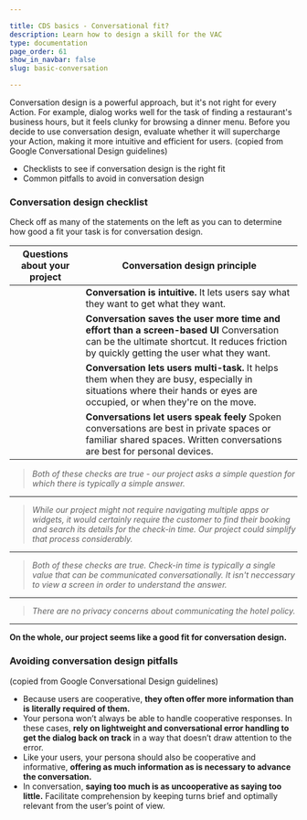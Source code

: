 ```yaml
---

title: CDS basics - Conversational fit?
description: Learn how to design a skill for the VAC
type: documentation
page_order: 61
show_in_navbar: false
slug: basic-conversation

---
```



<MoveFlag message="Move entire page to site?" />

Conversation design is a powerful approach, but it's not right for every Action. For example, dialog works well for the task of finding a restaurant's business hours, but it feels clunky for browsing a dinner menu. Before you decide to use conversation design, evaluate whether it will supercharge your Action, making it more intuitive and efficient for users.
(copied from Google Conversational Design guidelines)

<Notification headerText="What your will learn in this section" textColor="#00001e" borderColor="#999" icon="learn" backgroundColor="#f0f0f0">

- Checklists to see if conversation design is the right fit
- Common pitfalls to avoid in conversation design

</Notification>

### Conversation design checklist

Check off as many of the statements on the left as you can to determine how good a fit your task is for conversation design.

| Questions about your project                                                                                                                                                                                                                                                                                             | Conversation design principle                                                                                                                                                          |
| ------------------------------------------------------------------------------------------------------------------------------------------------------------------------------------------------------------------------------------------------------------------------------------------------------------------------ | -------------------------------------------------------------------------------------------------------------------------------------------------------------------------------------- |
| <CheckListItem itemLabel="Users already have human-to-human conversations about this task or topic" /><CheckListItem itemLabel="The interaction is brief with minimal back and forth dialog" />                                                                                                                          | **Conversation is intuitive.** It lets users say what they want to get what they want.                                                                                                 |
| <CheckListItem itemLabel="Users would have to tap multiple times to complete the task with a screen" /><CheckListItem itemLabel="Users have to navigate multiple apps or widgets to complete the task with a screen" /><CheckListItem itemLabel="The feature would be difficult or cumbersome to find with a screen." /> | **Conversation saves the user more time and effort than a screen-based UI** Conversation can be the ultimate shortcut. It reduces friction by quickly getting the user what they want. |
| <CheckListItem itemLabel="Users can do this task while multi-tasking." /><CheckListItem itemLabel="Users can do this task while their hands or eyes are busy." />                                                                                                                                                        | **Conversation lets users multi-task.** It helps them when they are busy, especially in situations where their hands or eyes are occupied, or when they're on the move.                |
| <CheckListItem itemLabel="Users feel comfortable talking or typing about this subject." />                                                                                                                                                                                                                               | **Conversations let users speak feely** Spoken conversations are best in private spaces or familiar shared spaces. Written conversations are best for personal devices.                |

<Notification headerText="Example: Is our project a fit for conversation design?" textColor="#333399"  icon="example" backgroundColor="#eeeeff">

  <CheckListItem itemLabel="Users already have human-to-human conversations about this task or topic" isChecked="true" />
  <CheckListItem itemLabel="Users have to navigate multiple apps or widgets to complete the task with a screen" isChecked="true" />

  > *Both of these checks are true - our project asks a simple question for which there is typically a simple answer.*

  <HR color="#ccf" />

  <CheckListItem itemLabel="Users would have to tap multiple times to complete the task with a screen" isChecked="true"/>
  <CheckListItem itemLabel="Users have to navigate multiple apps or widgets to complete the task with a screen" />
  <CheckListItem itemLabel="The feature would be difficult or cumbersome to find with a screen." isChecked="true"/>

  > *While our project might not require navigating multiple apps or widgets, it would certainly require the customer to find their booking and search its details for the check-in time. Our project could simplify that process considerably.*

  <HR color="#ccf" />

  <CheckListItem itemLabel="Users can do this task while multi-tasking." isChecked="true" />
  <CheckListItem itemLabel="Users can do this task while their hands or eyes are busy." isChecked="true" />  

  > *Both of these checks are true. Check-in time is typically a single value that can be communicated conversationally. It isn't neccessary to view a screen in order to understand the answer.*

  <HR color="#ccf" />

  <CheckListItem itemLabel="Users feel comfortable talking or typing about this subject." isChecked="true"/>

  > *There are no privacy concerns about communicating the hotel policy.*

  <HR color="#ccf" />

  **On the whole, our project seems like a good fit for conversation design.**

</Notification>

### Avoiding conversation design pitfalls

<MoveFlag message="Should be rewritten for the VA" />

(copied from Google Conversational Design guidelines)

- Because users are cooperative, **they often offer more information than is literally required of them.** 
- Your persona won’t always be able to handle cooperative responses. In these cases, **rely on lightweight and conversational error handling to get the dialog back on track** in a way that doesn’t draw attention to the error.
- Like your users, your persona should also be cooperative and informative, **offering as much information as is necessary to advance the conversation.**
- In conversation, **saying too much is as uncooperative as saying too little.** Facilitate comprehension by keeping turns brief and optimally relevant from the user’s point of view.

<PageFooter prevSlug="/basic-requirements" prevPage="Requirements" nextSlug="/basic-flow" nextPage="Flow design" />
